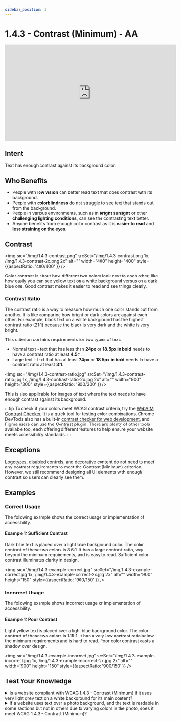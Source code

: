 ---
sidebar_position: 3
---

# 1.4.3 - Contrast (Minimum) - AA

<iframe width="560" height="315" src="https://www.youtube.com/embed/kuB2wDAbv00" title="1.4.3 - Contrast (Minimum) - WCAG Documents" frameBorder="0" allow="accelerometer; autoplay; clipboard-write; encrypted-media; gyroscope; picture-in-picture" allowFullScreen></iframe>

## Intent

Text has enough contrast against its background color.

## Who Benefits

- People with **low vision** can better read text that does contrast with its background.
- People with **colorblindness** do not struggle to see text that stands out from the background.
- People in various environments, such as in **bright sunlight** or other **challenging lighting conditions**, can see the contrasting text better.
- Anyone benefits from enough color contrast as it is **easier to read** and **less straining on the eyes**.

## Contrast

<img src="/img/1.4.3-contrast.png" srcSet="/img/1.4.3-contrast.png 1x, /img/1.4.3-contrast-2x.png 2x" alt="" width="400" height="400" style={{aspectRatio: '400/400' }} />

Color contrast is about how different two colors look next to each other, like how easily you can see yellow text on a white background versus on a dark blue one. Good contrast makes it easier to read and see things clearly.

### Contrast Ratio

The contrast ratio is a way to measure how much one color stands out from another. It is like comparing how bright or dark colors are against each other. For example, black text on a white background has the highest contrast ratio (21:1) because the black is very dark and the white is very bright.

This criterion contains requirements for two types of text:
- Normal text - text that has less than <strong>24px</strong> or <strong>18.5px in bold</strong> needs to have a contrast ratio at least <strong>4.5:1</strong>.
- Large text - text that has at least <strong>24px</strong> or <strong>18.5px in bold</strong> needs to have a contrast ratio at least <strong>3:1</strong>.

<img src="/img/1.4.3-contrast-ratio.jpg" srcSet="/img/1.4.3-contrast-ratio.jpg 1x, /img/1.4.3-contrast-ratio-2x.jpg 2x" alt="" width="900" height="300" style={{aspectRatio: '900/300' }} />

This is also applicable for images of text where the text needs to have enough contrast against its background.

:::tip
To check if your colors meet WCAG contrast criteria, try the [WebAIM Contrast Checker](https://webaim.org/resources/contrastchecker/). It is a quick tool for testing color combinations. Chrome DevTools also has a built-in [contrast checker for web development](https://developer.chrome.com/docs/devtools/accessibility/contrast/), and Figma users can use the [Contrast](https://www.figma.com/community/plugin/748533339900865323/contrast) plugin. There are plenty of other tools available too, each offering different features to help ensure your website meets accessibility standards.
:::

## Exceptions

Logotypes, disabled controls, and decorative content do not need to meet any contrast requirements to meet the Contrast (Minimum) criterion. However, we still recommend designing all UI elements with enough contrast so users can clearly see them.

## Examples

### Correct Usage

The following example shows the correct usage or implementation of accessibility.

#### Example 1: Sufficient Contrast

Dark blue text is placed over a light blue background color. The color contrast of these two colors is 8.6:1. It has a large contrast ratio, way beyond the minimum requirements, and is easy to read. Sufficient color contrast illuminates clarity in design.

<img src="/img/1.4.3-example-correct.jpg" srcSet="/img/1.4.3-example-correct.jpg 1x, /img/1.4.3-example-correct-2x.jpg 2x" alt="" width="900" height="150" style={{aspectRatio: '900/150' }} />

### Incorrect Usage

The following example shows incorrect usage or implementation of accessibility.

#### Example 1: Poor Contrast

Light yellow text is placed over a light blue background color. The color contrast of these two colors is 1.15:1. It has a very low contrast ratio below the minimum requirements and is hard to read. Poor color contrast casts a shadow over design.

<img src="/img/1.4.3-example-incorrect.jpg" srcSet="/img/1.4.3-example-incorrect.jpg 1x, /img/1.4.3-example-incorrect-2x.jpg 2x" alt="" width="900" height="150" style={{aspectRatio: '900/150' }} />

## Test Your Knowledge

<details>
  <summary>
    <span>Is a website compliant with WCAG 1.4.3 - Contrast (Minimum) if it uses very light grey text on a white background for its main content?</span>
  </summary>
  No, it is not compliant. Using very light grey text on a white background creates insufficient contrast, making it difficult for users with visual impairments to read the content. WCAG 1.4.3 requires a minimum contrast ratio to ensure readability.
</details>

<details>
  <summary>
    <span>If a website uses text over a photo background, and the text is readable in some sections but not in others due to varying colors in the photo, does it meet WCAG 1.4.3 - Contrast (Minimum)?</span>
  </summary>
  No, it does not meet the criterion. WCAG 1.4.3 requires text to be legible against its background across the entire text content.
</details>

